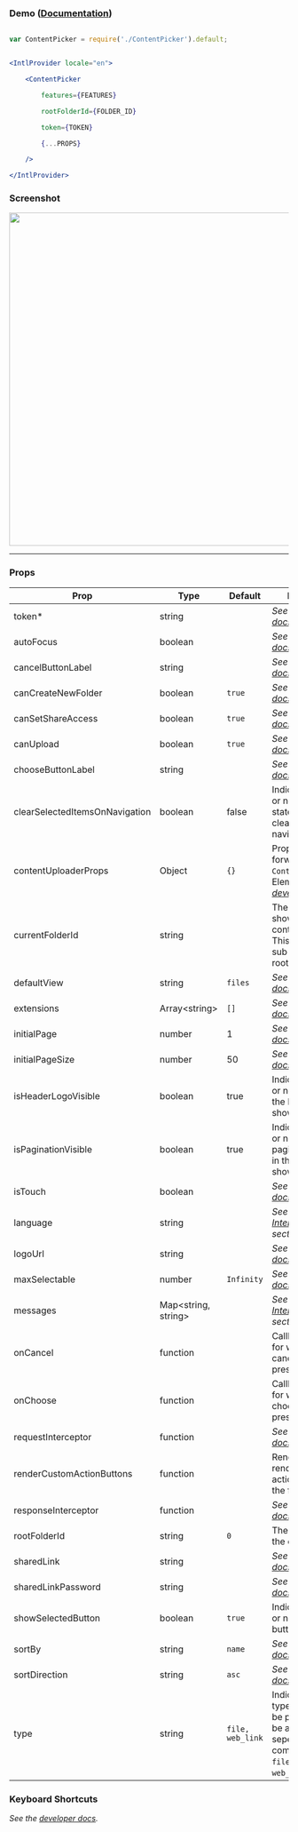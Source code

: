 

<Meta of={ContentPickerStories} />

### Demo ([Documentation](https://developer.box.com/docs/box-content-picker))

```jsx

var ContentPicker = require('./ContentPicker').default;


<IntlProvider locale="en">

    <ContentPicker

        features={FEATURES}

        rootFolderId={FOLDER_ID}

        token={TOKEN}

        {...PROPS}

    />

</IntlProvider>

```


### Screenshot

<img src="https://user-images.githubusercontent.com/1075325/27887156-0940ee3e-6194-11e7-8e22-961139e82dfe.png" width="600"  alt=""/>

---


### Props


| Prop                           | Type                      | Default          | Description                                                                                                                                                   |
|--------------------------------|---------------------------|------------------|---------------------------------------------------------------------------------------------------------------------------------------------------------------|
| token*                         | string                    |                  | *See the [developer docs](https://developer.box.com/guides/embed/ui-elements/picker/#Options).*                                                               |
| autoFocus                      | boolean                   |                  | *See the [developer docs](https://developer.box.com/guides/embed/ui-elements/picker/#Options).*                                                               |
| cancelButtonLabel              | string                    |                  | *See the [developer docs](https://developer.box.com/guides/embed/ui-elements/picker/#Options).*                                                               |
| canCreateNewFolder             | boolean                   | `true`           | *See the [developer docs](https://developer.box.com/guides/embed/ui-elements/picker/#Options).*                                                               |
| canSetShareAccess              | boolean                   | `true`           | *See the [developer docs](https://developer.box.com/guides/embed/ui-elements/picker/#Options).*                                                               |
| canUpload                      | boolean                   | `true`           | *See the [developer docs](https://developer.box.com/guides/embed/ui-elements/picker/#Options).*                                                               |
| chooseButtonLabel              | string                    |                  | *See the [developer docs](https://developer.box.com/guides/embed/ui-elements/picker/#Options).*                                                               |
| clearSelectedItemsOnNavigation | boolean                   | false            | Indicates whether or not selected state should be cleared after every navigation.                                                                             |
| contentUploaderProps           | Object                    | `{}`             | Props to be forwarded to the `ContentUploader` UI Element.  *See the [developer docs](https://developer.box.com/guides/embed/ui-elements/uploader/#Options).* |
| currentFolderId                | string                    |                  | The current folder shown for the content picker. This should be a sub folder to the root folder.                                                              |
| defaultView                    | string                    | `files`          | *See the [developer docs](https://developer.box.com/guides/embed/ui-elements/picker/#Options).*                                                               |
| extensions                     | Array&lt;string&gt;       | `[]`             | *See the [developer docs](https://developer.box.com/guides/embed/ui-elements/picker/#Options).*                                                               |
| initialPage                    | number                    | 1                | *See the [developer docs](https://developer.box.com/docs/box-content-explorer#section-options).*                                                              |
| initialPageSize                | number                    | 50               | *See the [developer docs](https://developer.box.com/docs/box-content-explorer#section-options).*                                                              |
| isHeaderLogoVisible            | boolean                   | true             | Indicates whether or not the Logo in the Header is shown.                                                                                                     |
| isPaginationVisible            | boolean                   | true             | Indicates whether or not the pagination buttons in the Footer are shown.                                                                                      |
| isTouch                        | boolean                   |                  | *See the [developer docs](https://developer.box.com/guides/embed/ui-elements/picker/#Options).*                                                               |
| language                       | string                    |                  | *See the [Internationalization](../README.md#internationalization) section*                                                                                   |
| logoUrl                        | string                    |                  | *See the [developer docs](https://developer.box.com/guides/embed/ui-elements/picker/#Options).*                                                               |
| maxSelectable                  | number                    | `Infinity`       | *See the [developer docs](https://developer.box.com/guides/embed/ui-elements/picker/#Options).*                                                               |
| messages                       | Map&lt;string, string&gt; |                  | *See the [Internationalization](../README.md#internationalization) section*                                                                                   |
| onCancel                       | function                  |                  | Callback function for when the cancel button is pressed.                                                                                                      |
| onChoose                       | function                  |                  | Callback function for when the choose button is pressed.                                                                                                      |
| requestInterceptor             | function                  |                  | *See the [developer docs](https://developer.box.com/guides/embed/ui-elements/picker/#Options).*                                                               |
| renderCustomActionButtons      | function                  |                  | Render prop that renders custom action buttons in the footer.                                                                                                 |
| responseInterceptor            | function                  |                  | *See the [developer docs](https://developer.box.com/guides/embed/ui-elements/picker/#Options).*                                                               |
| rootFolderId                   | string                    | `0`              | The root folder for the content picker.                                                                                                                       |
| sharedLink                     | string                    |                  | *See the [developer docs](https://developer.box.com/guides/embed/ui-elements/picker/#Options).*                                                               |
| sharedLinkPassword             | string                    |                  | *See the [developer docs](https://developer.box.com/guides/embed/ui-elements/picker/#Options).*                                                               |
| showSelectedButton             | boolean                   | `true`           | Indicates whether or not the selected button is shown.                                                                                                        |
| sortBy                         | string                    | `name`           | *See the [developer docs](https://developer.box.com/guides/embed/ui-elements/picker/#Options).*                                                               |
| sortDirection                  | string                    | `asc`            | *See the [developer docs](https://developer.box.com/guides/embed/ui-elements/picker/#Options).*                                                               |
| type                           | string                    | `file, web_link` | Indicates which type of items can be picked. Should be a comma seperated combination of `file`, `folder` or `web_link`.                                       |


### Keyboard Shortcuts

*See the [developer docs](https://developer.box.com/docs/box-content-picker#section-keyboard-shortcuts).*
